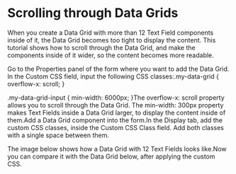 ﻿# Scrolling through Data Grids

When you create a Data Grid with more than 12
                Text Field components inside of it, the Data Grid becomes too tight to
            display the content. This tutorial shows how to scroll through the Data Grid, and make
            the components inside of it wider, so the content becomes more readable.

Go to the Properties panel of the form where you want to add the Data
                        Grid. In the Custom CSS field, input the following CSS classes:.my-data-grid
{
   overflow-x: scroll;
}
 
 
.my-data-grid-input 
{
   min-width: 6000px;
}The overflow-x: scroll property allows you to scroll through
                    the Data Grid. The min-width: 300px property makes
                        Text Fields inside a Data Grid larger, to display the content inside
                    of them.Add a Data Grid component into the form.In the Display tab, add the custom CSS classes, inside the Custom CSS
                        Class field. Add both classes with a single space between them.

The image below shows how a Data Grid with 12 Text
                Fields looks like.Now you can compare it with the Data Grid below, after applying the
                custom CSS.

